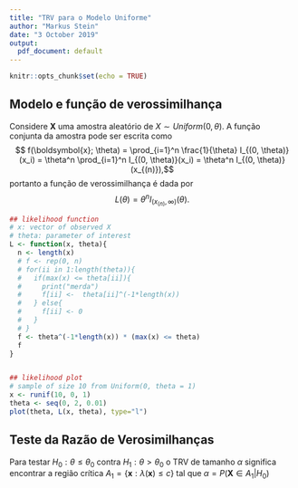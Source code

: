 ```yaml
---
title: "TRV para o Modelo Uniforme"
author: "Markus Stein"
date: "3 October 2019"
output:
  pdf_document: default
---
```


```r
knitr::opts_chunk$set(echo = TRUE)
```

## Modelo e função de verossimilhança
Considere $\boldsymbol{X}$ uma amostra aleatório de $X \sim Uniform(0, \theta)$. 
A função conjunta da amostra pode ser escrita como
$$ f(\boldsymbol{x}; \theta) = \prod_{i=1}^n \frac{1}{\theta} I_{(0, \theta)}(x_i) = \theta^n \prod_{i=1}^n I_{(0, \theta)}(x_i) = \theta^n I_{(0, \theta)}(x_{(n)}),$$
portanto a função de verossimilhança é dada por
$$ L(\theta) = \theta^n I_{(x_{(n)}, \infty)}(\theta).$$

```r
## likelihood function
# x: vector of observed X
# theta: parameter of interest
L <- function(x, theta){
  n <- length(x)
  # f <- rep(0, n)
  # for(ii in 1:length(theta)){
  #   if(max(x) <= theta[ii]){
  #     print("merda")
  #     f[ii] <-  theta[ii]^(-1*length(x))
  #   } else{
  #     f[ii] <- 0
  #   }
  # }
  f <- theta^(-1*length(x)) * (max(x) <= theta)
  f
}


## likelihood plot 
# sample of size 10 from Uniform(0, theta = 1)
x <- runif(10, 0, 1)
theta <- seq(0, 2, 0.01)
plot(theta, L(x, theta), type="l")
```


## Teste da Razão de Verosimilhanças
Para testar $H_0: \theta \leq \theta_0$ contra $H_1: \theta > \theta_0$ o TRV de tamanho $\alpha$ significa encontrar a região crítica $A_1 = \{ \boldsymbol{x}: \lambda(\boldsymbol{x}) \leq c\}$ tal que $\alpha = P(\boldsymbol{X} \in A_1 \vert H_0)$


```r

```
